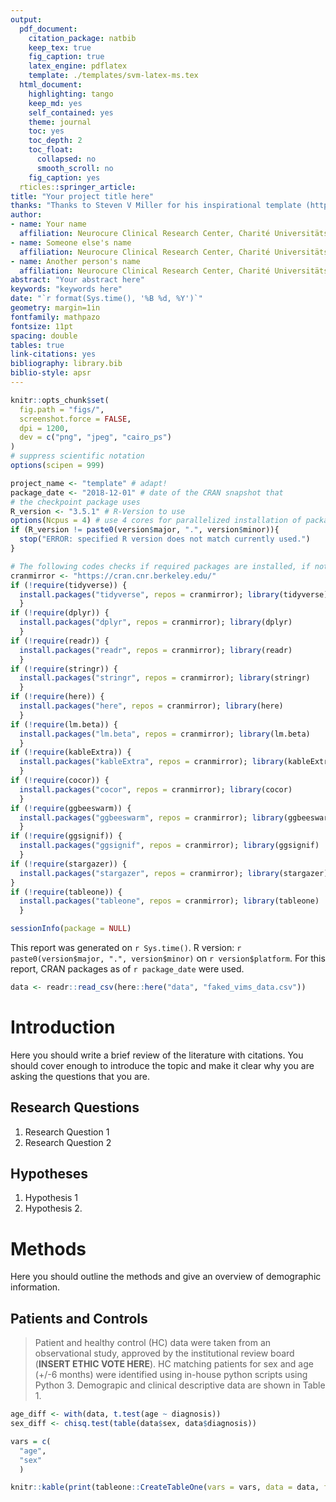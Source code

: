 ```yaml
---
output:
  pdf_document:
    citation_package: natbib
    keep_tex: true
    fig_caption: true
    latex_engine: pdflatex
    template: ./templates/svm-latex-ms.tex
  html_document:
    highlighting: tango
    keep_md: yes
    self_contained: yes
    theme: journal
    toc: yes
    toc_depth: 2
    toc_float:
      collapsed: no
      smooth_scroll: no
    fig_caption: yes
  rticles::springer_article:
title: "Your project title here"
thanks: "Thanks to Steven V Miller for his inspirational template (https://github.com/svmiller/svm-r-markdown-templates)"
author:
- name: Your name
  affiliation: Neurocure Clinical Research Center, Charité Universitätsmedizin Berlin
- name: Someone else's name
  affiliation: Neurocure Clinical Research Center, Charité Universitätsmedizin Berlin
- name: Another person's name
  affiliation: Neurocure Clinical Research Center, Charité Universitätsmedizin Berlin
abstract: "Your abstract here"
keywords: "keywords here"
date: "`r format(Sys.time(), '%B %d, %Y')`"
geometry: margin=1in
fontfamily: mathpazo
fontsize: 11pt
spacing: double
tables: true
link-citations: yes
bibliography: library.bib
biblio-style: apsr
---
```


```r
knitr::opts_chunk$set(
  fig.path = "figs/",
  screenshot.force = FALSE,
  dpi = 1200,
  dev = c("png", "jpeg", "cairo_ps")
)
# suppress scientific notation
options(scipen = 999)
```
```r
project_name <- "template" # adapt!
package_date <- "2018-12-01" # date of the CRAN snapshot that
# the checkpoint package uses
R_version <- "3.5.1" # R-Version to use
options(Ncpus = 4) # use 4 cores for parallelized installation of packages
if (R_version != paste0(version$major, ".", version$minor)){
  stop("ERROR: specified R version does not match currently used.")
}
```
```r
# The following codes checks if required packages are installed, if not, installs them, and then loads them.
cranmirror <- "https://cran.cnr.berkeley.edu/"
if (!require(tidyverse)) {
  install.packages("tidyverse", repos = cranmirror); library(tidyverse)
  }
if (!require(dplyr)) {
  install.packages("dplyr", repos = cranmirror); library(dplyr)
  }
if (!require(readr)) {
  install.packages("readr", repos = cranmirror); library(readr)
  }
if (!require(stringr)) {
  install.packages("stringr", repos = cranmirror); library(stringr)
  }
if (!require(here)) {
  install.packages("here", repos = cranmirror); library(here)
  }
if (!require(lm.beta)) {
  install.packages("lm.beta", repos = cranmirror); library(lm.beta)
  }
if (!require(kableExtra)) {
  install.packages("kableExtra", repos = cranmirror); library(kableExtra)
  }
if (!require(cocor)) {
  install.packages("cocor", repos = cranmirror); library(cocor)
  }
if (!require(ggbeeswarm)) {
  install.packages("ggbeeswarm", repos = cranmirror); library(ggbeeswarm)
  }
if (!require(ggsignif)) {
  install.packages("ggsignif", repos = cranmirror); library(ggsignif)
  }
if (!require(stargazer)) {
  install.packages("stargazer", repos = cranmirror); library(stargazer)
}
if (!require(tableone)) {
  install.packages("tableone", repos = cranmirror); library(tableone)
  }
```

```r
sessionInfo(package = NULL)
```

This report was generated on `r Sys.time()`. R version: `r paste0(version$major, ".", version$minor)` on `r version$platform`. For this report, CRAN packages as of `r package_date` were used.


```r
data <- readr::read_csv(here::here("data", "faked_vims_data.csv"))
```

# Introduction

Here you should write a brief review of the literature with citations. You should cover enough to introduce the topic and make it clear why you are asking the questions that you are.

## Research Questions
1. Research Question 1
2. Research Question 2

## Hypotheses
1. Hypothesis 1
2. Hypothesis 2.

# Methods
Here you should outline the methods and give an overview of demographic information.

## Patients and Controls
>Patient and healthy control (HC) data were taken from an observational study, approved by the institutional review board (**INSERT ETHIC VOTE HERE**). HC matching patients for sex and age (+/-6 months) were identified using in-house python scripts using Python 3. Demograpic and clinical descriptive data are shown in Table 1.

```r
age_diff <- with(data, t.test(age ~ diagnosis))
sex_diff <- chisq.test(table(data$sex, data$diagnosis))

vars = c(
  "age",
  "sex"
  )

knitr::kable(print(tableone::CreateTableOne(vars = vars, data = data, factorVars = "sex", strata = "diagnosis"), nonnormal = TRUE))
```

